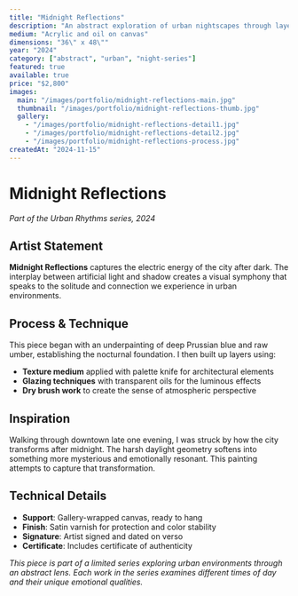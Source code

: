 ```yaml
---
title: "Midnight Reflections"
description: "An abstract exploration of urban nightscapes through layered textures and luminous contrasts."
medium: "Acrylic and oil on canvas"
dimensions: "36\" x 48\""
year: "2024"
category: ["abstract", "urban", "night-series"]
featured: true
available: true
price: "$2,800"
images:
  main: "/images/portfolio/midnight-reflections-main.jpg"
  thumbnail: "/images/portfolio/midnight-reflections-thumb.jpg"
  gallery:
    - "/images/portfolio/midnight-reflections-detail1.jpg"
    - "/images/portfolio/midnight-reflections-detail2.jpg"
    - "/images/portfolio/midnight-reflections-process.jpg"
createdAt: "2024-11-15"
---
```


# Midnight Reflections

*Part of the Urban Rhythms series, 2024*

## Artist Statement

**Midnight Reflections** captures the electric energy of the city after dark. The interplay between artificial light and shadow creates a visual symphony that speaks to the solitude and connection we experience in urban environments.

## Process & Technique

This piece began with an underpainting of deep Prussian blue and raw umber, establishing the nocturnal foundation. I then built up layers using:

- **Texture medium** applied with palette knife for architectural elements
- **Glazing techniques** with transparent oils for the luminous effects
- **Dry brush work** to create the sense of atmospheric perspective

## Inspiration

Walking through downtown late one evening, I was struck by how the city transforms after midnight. The harsh daylight geometry softens into something more mysterious and emotionally resonant. This painting attempts to capture that transformation.

## Technical Details

- **Support**: Gallery-wrapped canvas, ready to hang
- **Finish**: Satin varnish for protection and color stability
- **Signature**: Artist signed and dated on verso
- **Certificate**: Includes certificate of authenticity

*This piece is part of a limited series exploring urban environments through an abstract lens. Each work in the series examines different times of day and their unique emotional qualities.*